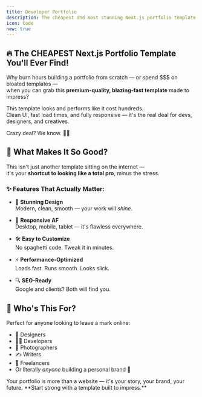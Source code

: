 ```yaml
---
title: Developer Portfolio
description: The cheapest and most stunning Next.js portfolio template to showcase your work, skills, and personality — all at really low price!
icon: Code
new: true
---
```



<VideoPlayer src="https://res.cloudinary.com/dt31bnpee/video/upload/v1752920518/Templates/InShot_20250719_154747020_ml8lqn.mp4" />

<div className="flex flex-wrap items-center gap-4">
  <LiveDemo url="https://portfolio-template-1-seven.vercel.app/" />

  <BuyDialog
    title="Developer Portfolio"
    price={439}
    currency="INR"
    image="/developer-portfolio.png"
    productId="Developer Portfolio"
    downloadUrl={process.env.DEVELOPER_PORTFOLIO_DOWNLOAD_URL}
  />

  <InternationalBuyButton />
</div>


## 🔥 The CHEAPEST Next.js Portfolio Template You'll Ever Find!

Why burn hours building a portfolio from scratch — or spend $$$ on bloated templates —  
when you can grab this **premium-quality, blazing-fast template** made to impress?

This template looks and performs like it cost hundreds.  
Clean UI, fast load times, and fully responsive — it's the real deal for devs, designers, and creatives.

Crazy deal? We know. 💸🔥

## 🌟 What Makes It So Good?

This isn't just another template sitting on the internet —  
it's your **shortcut to looking like a total pro**, minus the stress.

### ✨ Features That Actually Matter:

- 🎨 **Stunning Design**  
  Modern, clean, smooth — your work will *shine*.

- 📱 **Responsive AF**  
  Desktop, mobile, tablet — it's flawless everywhere.

- 🛠️ **Easy to Customize**  
  No spaghetti code. Tweak it in minutes.

- ⚡ **Performance-Optimized**  
  Loads fast. Runs smooth. Looks slick.

- 🔍 **SEO-Ready**  
  Google and clients? Both will find you.

## 👀 Who's This For?

Perfect for anyone looking to leave a mark online:

- 🎨 Designers  
- 👨‍💻 Developers  
- 📸 Photographers  
- ✍️ Writers  
- 💼 Freelancers  
- Or literally *anyone* building a personal brand 💪

<Callout icon="🚀" title="Ready to Impress?">
  Your portfolio is more than a website — it's your story, your brand, your
  future. **Start strong with a template built to impress.**
</Callout>
